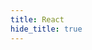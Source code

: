 ```yaml
---
title: React
hide_title: true
---
```



<FeatureIcon src={react} title="React" />
<LinkList
  data={[
    {
      title: "DOM",
      link: "/docs/react/dom",
      src: react,
    },
    {
      title: "Solutions",
      link: "/docs/react/solutions",
      src: react,
    },
    {
      title: "Experience",
      link: "/docs/react/experience",
      src: react,
    },
  ]}
/>
